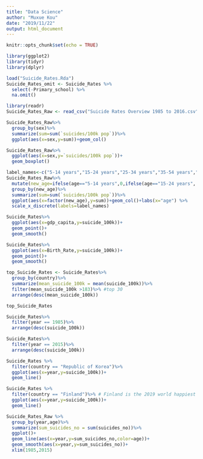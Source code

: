 ```yaml
---
title: "Data Science"
author: "Muxue Kou"
date: "2019/11/22"
output: html_document
---
```


```r
knitr::opts_chunk$set(echo = TRUE)
```
```r
library(ggplot2)
library(tidyr)
library(dplyr)
```

```r
load("Suicide_Rates.Rda") 
Suicide_Rates_omit <- Suicide_Rates %>%
  select(-Primary_school) %>%
  na.omit()
```
```r
library(readr)
Suicide_Rates_Raw <- read_csv("Suicide Rates Overview 1985 to 2016.csv")
```
```r
Suicide_Rates_Raw%>%
  group_by(sex)%>%
  summarize(sum=sum(`suicides/100k pop`))%>%
  ggplot(aes(x=sex,y=sum))+geom_col()
```
```r
Suicide_Rates_Raw%>%
  ggplot(aes(x=sex,y=`suicides/100k pop`))+
  geom_boxplot()
```

```r
label_names<-c("5-14 years","15-24 years","25-34 years","35-54 years","55-74 years","75+ years")
Suicide_Rates_Raw%>%
  mutate(new_age=ifelse(age=="5-14 years",0,ifelse(age=="15-24 years", 1, ifelse(age=="25-34 years", 2, ifelse(age=="35-54 years", 3, ifelse(age=="55-74 years", 4, 5))))))%>%
  group_by(new_age)%>%
  summarize(sum=sum(`suicides/100k pop`))%>%
  ggplot(aes(x=factor(new_age),y=sum))+geom_col()+labs(x="age") %>% 
  scale_x_discrete(labels=label_names)
```
```r
Suicide_Rates%>%
  ggplot(aes(x=gdp_capita,y=suicide_100k))+
  geom_point()+
  geom_smooth()
```
```r
Suicide_Rates%>%
  ggplot(aes(x=Birth_Rate,y=suicide_100k))+
  geom_point()+
  geom_smooth()
```


```r
top_Suicide_Rates <- Suicide_Rates%>%
  group_by(country)%>%
  summarize(mean_suicide_100k = mean(suicide_100k))%>%
  filter(mean_suicide_100k >183)%>% #top 30
  arrange(desc(mean_suicide_100k))
```

```r
top_Suicide_Rates 
```

```r
Suicide_Rates%>%
  filter(year == 1985)%>%
  arrange(desc(suicide_100k))
```

```r
Suicide_Rates%>%
  filter(year == 2015)%>%
  arrange(desc(suicide_100k))
```
```r
Suicide_Rates %>%
  filter(country == "Republic of Korea")%>%
  ggplot(aes(x=year,y=suicide_100k))+
  geom_line()
```
```r
Suicide_Rates %>% 
  filter(country == "Finland")%>% # Finland is the 2019 world happiest country
  ggplot(aes(x=year,y=suicide_100k))+
  geom_line()
```
```r
Suicide_Rates_Raw %>%
  group_by(year,age)%>%
  summarize(sum_suicides_no = sum(suicides_no))%>%
  ggplot()+
  geom_line(aes(x=year,y=sum_suicides_no,color=age))+
  geom_smooth(aes(x=year,y=sum_suicides_no))+
  xlim(1985,2015)
```

